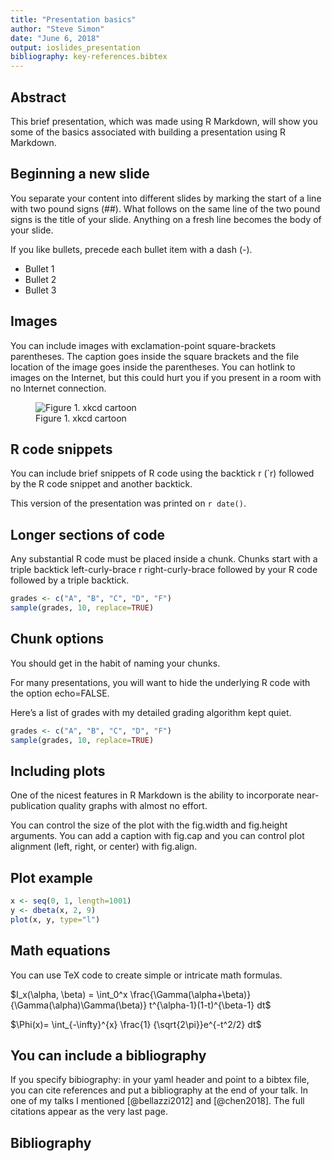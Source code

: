 ```yaml
---
title: "Presentation basics"
author: "Steve Simon"
date: "June 6, 2018"
output: ioslides_presentation
bibliography: key-references.bibtex
---
```


## Abstract

This brief presentation, which was made using R Markdown, will show you some of the basics associated with building a presentation using R Markdown.

## Beginning a new slide

You separate your content into different slides by marking the start of a line with two pound signs (##). What follows on the same line of the two pound signs is the title of your slide. Anything on a fresh line becomes the body of your slide.

If you like bullets, precede each bullet item with a dash (-).

- Bullet 1
- Bullet 2
- Bullet 3

## Images

You can include images with exclamation-point square-brackets parentheses. The caption goes inside the square brackets and the file location of the image goes inside the parentheses. You can hotlink to images on the Internet, but this could hurt you if you present in a room with no Internet connection.

![Figure 1. xkcd cartoon](~/presentations-using-rmarkdown/images/scientific_paper_graph_quality.png)

## R code snippets

You can include brief snippets of R code using the backtick r (`r) followed by the R code snippet and another backtick.

This version of the presentation was printed on `r date()`.

## Longer sections of code

Any substantial R code must be placed inside a chunk. Chunks start with a triple backtick left-curly-brace r right-curly-brace followed by your R code followed by a triple backtick.

```r
grades <- c("A", "B", "C", "D", "F")
sample(grades, 10, replace=TRUE)
```

## Chunk options

You should get in the habit of naming your chunks.

For many presentations, you will want to hide the underlying R code with the option echo=FALSE.

Here's a list of grades with my detailed grading algorithm kept quiet.

```r
grades <- c("A", "B", "C", "D", "F")
sample(grades, 10, replace=TRUE)
```

## Including plots

One of the nicest features in R Markdown is the ability to incorporate near-publication quality graphs with almost no effort.

You can control the size of the plot with the fig.width and fig.height arguments. You can add a caption with fig.cap and you can control plot alignment (left, right, or center) with fig.align.

## Plot example

```r
x <- seq(0, 1, length=1001)
y <- dbeta(x, 2, 9)
plot(x, y, type="l")
```

## Math equations

You can use TeX code to create simple or intricate math formulas.

$I_x(\alpha, \beta) = \int_0^x \frac{\Gamma(\alpha+\beta)} {\Gamma(\alpha)\Gamma(\beta)} t^{\alpha-1}(1-t)^{\beta-1} dt$

$\Phi(x)= \int_{-\infty}^{x} \frac{1} {\sqrt{2\pi}}e^{-t^2/2} dt$

## You can include a bibliography

If you specify bibiography: in your yaml header and point to a bibtex file, you can cite references and put a bibliography at the end of your talk. In one of my talks I mentioned [@bellazzi2012] and [@chen2018]. The full citations appear as the very last page.

## Bibliography